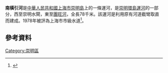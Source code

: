'''南橫引河'''是[[中華人民共和國|中華人民共和國]][[上海市|上海市]][[崇明島|崇明島]]上的一條運河，是[[崇明環島運河|崇明環島運河]]的一部分，西至崇明水閘，東至[[團旺河|團旺河]]，全長78千米。該運河是利用原有河道截彎取直而建成。1978年被評為上海市市級水道<ref>{{cite book |author1=中国河湖大典 长江卷 |publisher=中国水利水电出版社 |page=891|title=南橫引河 }}</ref>。

== 參考資料 ==
{{Reflist|2}}

[[Category:崇明區|Category:崇明區]]